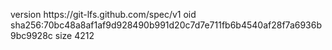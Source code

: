 version https://git-lfs.github.com/spec/v1
oid sha256:70bc48a8af1af9d928490b991d20c7d7e711fb6b4540af28f7a6936b9bc9928c
size 4212
